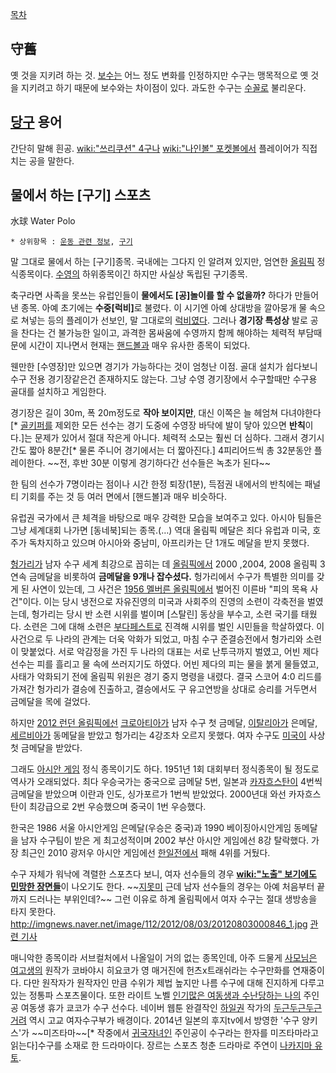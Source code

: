 [[목차]]
== 守舊 ==
옛 것을 지키려 하는 것. [[보수]]는 어느 정도 변화를 인정하지만 수구는 맹목적으로 옛 것을 지키려고 하기 때문에 보수와는 차이점이 있다. 과도한 수구는 [[수꼴]]로 불리운다.

== [[당구]] 용어 ==
간단히 말해 흰공. [[wiki:"쓰리쿠션" 4구]]나 [[wiki:"나인볼" 포켓볼]]에서 플레이어가 직접 치는 공을 말한다.

== 물에서 하는 [구기] 스포츠 ==
水球
Water Polo

 * 상위항목 : [[운동 관련 정보]], [[구기]]

말 그대로 물에서 하는 [구기]종목. 국내에는 그다지 인 알려져 있지만, 엄연한 [[올림픽]] 정식종목이다. [[수영]]의 하위종목이긴 하지만 사실상 독립된 구기종목.

축구라면 사족을 못쓰는 유럽인들이 '''물에서도 [공]놀이를 할 수 없을까?''' 하다가 만들어낸 종목. 아예 초기에는 '''수중[럭비]'''로 불렸다. 이 시기엔 아예 상대방을 깔아뭉개 물 속으로 쳐넣는 등의 플레이가 선보인, 말 그대로의 [[럭비]]였다. 그러나 '''경기장 특성상''' 발로 공을 찬다는 건 불가능한 일이고, 과격한 몸싸움에 수영까지 함께 해야하는 체력적 부담때문에 시간이 지나면서 현재는 [[핸드볼]]과 매우 유사한 종목이 되었다.

웬만한 [수영장]만 있으면 경기가 가능하다는 것이 엄청난 이점. 골대 설치가 쉽다보니 수구 전용 경기장같은건 존재하지도 않는다. 그냥 수영 경기장에서 수구할때만 수구용 골대를 설치하고 게임한다.

경기장은 길이 30m, 폭 20m정도로 '''작아 보이지만''', 대신 이쪽은 늘 헤엄쳐 다녀야한다[* [[골키퍼]]를 제외한 모든 선수는 경기 도중에 수영장 바닥에 발이 닿아 있으면 '''반칙'''이다.]는 문제가 있어서 절대 작은게 아니다. 체력적 소모는 훨씬 더 심하다. 그래서 경기시간도 짧아 8분간[* 물론 주니어 경기에서는 더 짧아진다.] 4피리어드씩 총 32분동안 플레이한다. ~~전, 후반 30분 이렇게 경기하다간 선수들은 녹초가 된다~~

한 팀의 선수가 7명이라는 점이나 시간 한정 퇴장(1분), 득점권 내에서의 반칙에는 패널티 기회를 주는 것 등 여러 면에서 [핸드볼]과 매우 비슷하다.

유럽권 국가에서 큰 체격을 바탕으로 매우 강력한 모습을 보여주고 있다. 아시아 팀들은 그냥 세계대회 나가면 [동네북]되는 종목.(…) 역대 올림픽 메달은 죄다 유럽과 미국, 호주가 독차지하고 있으며 아시아와 중남미, 아프리카는 단 1개도 메달을 받지 못했다. 

[[헝가리]]가 남자 수구 세계 최강으로 꼽히는 데 [[올림픽]]에서 2000 ,2004, 2008 올림픽 3연속 금메달을 비롯하여 '''금메달을 9개나 잡수셨다.''' 헝가리에서 수구가 특별한 의미를 갖게 된 사연이 있는데, 그 사건은 [[1956 멜버른 올림픽]]에서 벌어진 이른바 "피의 목욕 사건"이다. 이는 당시 냉전으로 자유진영의 미국과 사회주의 진영의 소련이 각축전을 벌였는데, 헝가리는 당시 반 소련 시위를 벌이며 [스탈린] 동상을 부수고, 소련 국기를 태웠다. 소련은 그에 대해 소련은 [[부다페스트]]로 진격해 시위를 벌인 시민들을 학살하였다. 이 사건으로 두 나라의 관계는 더욱 악화가 되었고, 마침 수구 준결승전에서 헝가리와 소련이 맞붙었다. 서로 악감정을 가진 두 나라의 대표는 서로 난투극까지 벌였고, 어빈 제다 선수는 피를 흘리고 물 속에 쓰러지기도 하였다. 어빈 제다의 피는 물을 붉게 물들였고, 사태가 악화되기 전에 올림픽 위원은 경기 중지 명령을 내렸다. 결국 스코어 4:0 리드를 가져간 헝가리가 결승에 진출하고, 결승에서도 구 유고연방을 상대로 승리를 거두면서 금메달을 목에 걸었다.

하지만 [[2012 런던 올림픽]]에선 [[크로아티아]]가 남자 수구 첫 금메달, [[이탈리아]]가 은메달, [[세르비아]]가 동메달을 받았고 헝가리는 4강조차 오르지 못했다. 여자 수구도 [[미국]]이 사상 첫 금메달을 받았다.

그래도 [[아시안 게임]] 정식 종목이기도 하다. 1951년 1회 대회부터 정식종목이 될 정도로 역사가 오래되었다. 최다 우승국가는 중국으로 금메달 5번, 일본과 [[카자흐스탄]]이 4번씩 금메달을 받았으며 이란과 인도, 싱가포르가 1번씩 받았었다. 2000년대 와선 카자흐스탄이 최강급으로 2번 우승했으며 중국이 1번 우승했다.

한국은 1986 서울 아시안게임 은메달(우승은 중국)과 1990 베이징아시안게임 동메달을 남자 수구팀이 받은 게 최고성적이며 2002 부산 아시안 게임에선 8강 탈락했다. 가장 최근인 2010 광저우 아시안 게임에선 [[한일전]]에서 패해 4위를 거뒀다.

수구 자체가 워낙에 격렬한 스포츠다 보니, 여자 선수들의 경우 '''[[wiki:"노출" 보기에도 민망한 장면들]]'''이 나오기도 한다. ~~[[지못미]] 근데 남자 선수들의 경우는 아예 처음부터 끝까지 드러나는 부위인데?~~ 그런 이유로 하계 올림픽에서 여자 수구는 절대 생방송을 타지 못한다. http://imgnews.naver.net/image/112/2012/08/03/20120803000846_1.jpg
[http://biz.heraldcorp.com/view1.php?ud=20120803000838 관련 기사]

매니악한 종목이라 서브컬처에서 나올일이 거의 없는 종목인데, 아주 드물게 [[사모님은 여고생]]의 원작가 코바야시 히요코가 영 매거진에 헌츠x트래쉬라는 수구만화를 연재중이다. 다만 원작자가 원작자인 만큼 수위가 제법 높지만 나름 수구에 대해 진지하게 다루고 있는 정통파 스포츠물이다. 또한 라이트 노벨 [[인기많은 여동생과 수난당하는 나]]의 주인공 여동생 휴가 쿄코가 수구 선수다. 네이버 웹툰 완결작인 [[하일권]] 작가의 [[두근두근두근거려]] 역시 고교 여자수구부가 배경이다.
2014년 일본의 후지tv에서 방영한 '수구 양키스'가 ~~미즈타마~~[* 작중에서 [[귀국자녀]]인 주인공이 수구라는 한자를 미즈타마라고 읽는다]수구를 소재로 한 드라마이다. 장르는 스포츠 청춘 드라마로 주연이 [[나카지마 유토]].
